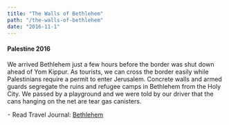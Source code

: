 ```yaml
---
title: "The Walls of Bethlehem"
path: "/the-walls-of-bethlehem"
date: "2016-11-1"
---
```



#### Palestine 2016

<ZoomImage src={camera} caption="Hello World" />

<GridBlock>
<ZoomImage src={camera} caption="Ulun Danu Bratan Temple" />
<ZoomImage src={camera} caption="Jatiluwih Rice Terraces, Tanah Lot, Uluwatu Temple
" />
</GridBlock>
We arrived Bethlehem just a few hours before the border was shut down ahead of Yom Kippur. As tourists, we can cross the border easily while Palestinians require a permit to enter Jerusalem. Concrete walls and armed guards segregate the ruins and refugee camps in Bethlehem from the Holy City. We passed by a playground and we were told by our driver that the cans hanging on the net are tear gas canisters.

︎ Read Travel Journal: [Bethlehem](https://medium.com/desktop-of-samuel-wong/%E4%BB%A5%E7%B4%84%E9%81%8A%E8%A8%98-%E5%9C%8D%E7%89%86%E5%85%A7%E5%A4%96-%E4%BC%AF%E5%88%A9%E6%81%86-87a82c59fb7a)